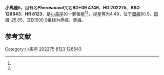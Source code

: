 {{Starbox begin
| name = 小馬座δ
}}
{{Starbox observe
| epoch = [[J2000.0|J2000.0]]
| constell = [[小馬座|小馬座]]<ref name=SIMBAD>{{cite web
 | url=http://simbad.u-strasbg.fr/simbad/sim-id?Ident=HR+8123
 | title=Pulsating variable Star
 | publisher=Centre de Données astronomiques de Strasbourg
 | work=SIMBAD
 | accessdate=2012-07-13
 | archive-date=2016-03-04
 | archive-url=https://web.archive.org/web/20160304101257/http://simbad.u-strasbg.fr/simbad/sim-id?Ident=HR+8123
 | dead-url=no
 }}</ref><ref name=DATA>{{cite web
 | url=http://vizier.u-strasbg.fr/viz-bin/VizieR-5?-out.add=.&-source=5050&-corr=PK=HR&-out.max=9999&HR=8123
 | title=VizieR Detailed Page
 | accessdate=2012-07-13
 | archive-date=2016-03-04
 | archive-url=https://web.archive.org/web/20160304211118/http://vizier.u-strasbg.fr/viz-bin/VizieR-5?-out.add=.&-source=5050&-corr=PK=HR&-out.max=9999&HR=8123
 | dead-url=no
 }}</ref>
| 星官 = 
| ra = {{RA|21|14|28.9}}<ref name=SIMBAD /><ref name=DATA />
| dec = {{DEC|+10|0|25}}<ref name=SIMBAD /><ref name=DATA />
| appmag_v = 4.49<ref name=SIMBAD /><ref name=DATA />
}}
{{Starbox character
| class = F5V+G0V<ref name=SIMBAD /><ref name=DATA />
| b-v = 0.5<ref name=SIMBAD /><ref name=DATA />
| u-b = -0.01<ref name=SIMBAD /><ref name=DATA />
| r-i = 0.28<ref name=SIMBAD /><ref name=DATA />
| variable = 
}}
{{Starbox astrometry
| radial_v = -0.01
| prop_mo_ra = -15
| parallax = 0.058
| p_error = 
}}
{{Starbox catalog
| names =BD+09 4746，[[SAO星表|SAO]] 126643，[[HD星表|HD]] 202275，[[HR星表|HR]] 8123}}
{{Starbox reference |Simbad=HR+8123}}
{{Starbox end}}

'''小馬座δ'''，固有名'''''Pherasauval'''''又名'''BD+09 4746'''，'''HD 202275'''、'''SAO 126643'''、'''HR 8123'''，是[[小馬座|小馬座]]的一颗恒星<ref name=SIMBAD /><ref name=DATA />，视星等为4.49，位于[[銀道座標系|銀經]]60.5，[[銀道座標系|銀緯]]-25.65，其[[B1900.0|B1900.0]]坐标为赤經{{RA|21|9|36.6}}，赤緯{{DEC|+9|-25.65|6}}。

== 参考文献 ==
{{reflist}}

{{star-stub}}
{{位于60-65光年范围内的恒星系统}}
{{小馬座恒星}}
{{星官|司非|2|3}}
[[Category:小馬座|Category:小馬座]]
[[Category:HD和HDE天體|202275]]
[[Category:HR天體|8123]]
[[Category:SAO天體|126643]]